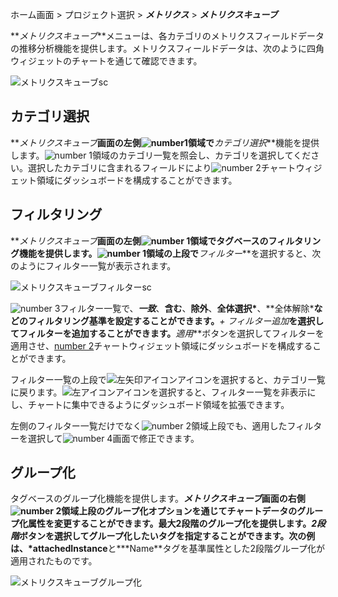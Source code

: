ホーム画面 > プロジェクト選択 > **_メトリクス_** > **_メトリクスキューブ_**

**_メトリクスキューブ_**メニューは、各カテゴリのメトリクスフィールドデータの推移分析機能を提供します。メトリクスフィールドデータは、次のように四角ウィジェットのチャートを通じて確認できます。

![メトリクスキューブsc](/img/metrics-cube.png)

## カテゴリ選択

**_メトリクスキューブ_**画面の左側![number1](/img/number-01.png)領域で**_カテゴリ選択_**機能を提供します。![number 1](/img/number-01.png)領域のカテゴリ一覧を照会し、カテゴリを選択してください。選択したカテゴリに含まれるフィールドにより![number 2](/img/number-02.png)チャートウィジェット領域にダッシュボードを構成することができます。

## フィルタリング

**_メトリクスキューブ_**画面の左側![number 1](/img/number-01.png)領域でタグベースのフィルタリング機能を提供します。![number 1](/img/number-01.png)領域の上段で**_フィルター_**を選択すると、次のようにフィルター一覧が表示されます。 

![メトリクスキューブフィルターsc](/img/metrics-cube-filter.png)

![number 3](/img/number-03.png)フィルター一覧で、**_一致_**、**含む**、**除外**、**全体選択\***、**全体解除\***などのフィルタリング基準を設定することができます。**_+ フィルター追加_**を選択してフィルターを追加することができます。**_適用_**ボタンを選択してフィルターを適用させ、[number 2](/img/number-02.png)チャートウィジェット領域にダッシュボードを構成することができます。 

フィルター一覧の上段で![左矢印アイコン](/img/left-arrow.svg)アイコンを選択すると、カテゴリ一覧に戻ります。![左アイコン](/img/ic-metrics-cube-back.svg)アイコンを選択すると、フィルター一覧を非表示にし、チャートに集中できるようにダッシュボード領域を拡張できます。

左側のフィルター一覧だけでなく![number 2](/img/number-02.png)領域上段でも、適用したフィルターを選択して![number 4](/img/number-04.png)画面で修正できます。

## グループ化

タグベースのグループ化機能を提供します。**_メトリクスキューブ_**画面の右側![number 2](/img/number-02.png)領域上段のグループ化オプションを通じてチャートデータのグループ化属性を変更することができます。最大2段階のグループ化を提供します。**_2段階_**ボタンを選択してグループ化したいタグを指定することができます。次の例は、**\*attachedInstance**と**\*Name**タグを基準属性とした2段階グループ化が適用されたものです。

![メトリクスキューブグループ化](/img/metrics-cube-gp.png)
